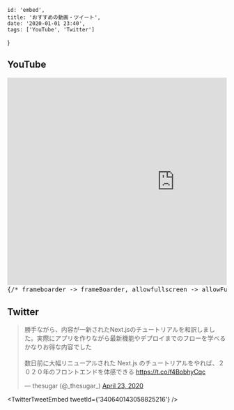 
    id: 'embed',
    title: 'おすすめの動画・ツイート',
    date: '2020-01-01 23:40',
    tags: ['YouTube', 'Twitter']
}

## YouTube

<pre>
<iframe src="https://www.youtube.com/embed/OzCtS9A81Zc" frameBorder="0" width="768" height="474.6" allow="accelerometer; autoplay; encrypted-media; gyroscope; picture-in-picture" allowFullScreen></iframe>
{/* frameboarder -> frameBoarder, allowfullscreen -> allowFullScreen に書き換えるようにしないと警告出る */}
</pre>

## Twitter

<blockquote class="twitter-tweet" data-partner="tweetdeck"><p lang="ja" dir="ltr">勝手ながら、内容が一新されたNext.jsのチュートリアルを和訳しました。実際にアプリを作りながら最新機能やデプロイまでのフローを学べるかなりお得な内容でした<br /><br />数日前に大幅リニューアルされた Next.js のチュートリアルをやれば、２０２０年のフロントエンドを体感できる <a href="https://t.co/f4BobhyCqc">https://t.co/f4BobhyCqc</a></p>&mdash; thesugar (@_thesugar_) <a href="https://twitter.com/_thesugar_/status/1253259130954895361?ref_src=twsrc%5Etfw">April 23, 2020</a></blockquote>
<script async src="https://platform.twitter.com/widgets.js" charSet="utf-8"></script>

<TwitterTweetEmbed
  tweetId={'340640143058825216'}
/>

